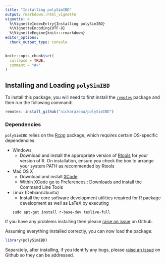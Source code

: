 ```yaml
---
title: "Installing polySimIBD"
output: rmarkdown::html_vignette
vignette: >
  %\VignetteIndexEntry{Installing polySimIBD}
  %\VignetteEncoding{UTF-8}
  %\VignetteEngine{knitr::rmarkdown}
editor_options: 
  chunk_output_type: console
---
```


```r
knitr::opts_chunk$set(
  collapse = TRUE,
  comment = "#>"
)
```


## Installing and Loading `polySimIBD`
To install this package, you will need to first install the [`remotes`](https://cran.r-project.org/web/packages/remotes/index.html) package and then run the following command:   

```r
remotes::install_github("nickbrazeau/polySimIBD")
```

### Dependencies
`polySimIBD` relies on the [Rcpp](https://cran.r-project.org/web/packages/Rcpp/index.html) package, which requires certain OS-specific dependencies: 

* Windows
    - Download and install the appropriate version of [Rtools](https://cran.rstudio.com/bin/windows/Rtools/) for your version of R. On installation, ensure you check the box to arrange your system PATH as recommended by Rtools
* Mac OS X
    - Download and install [XCode](http://itunes.apple.com/us/app/xcode/id497799835?mt=12)
    - Within XCode go to Preferences : Downloads and install the Command Line Tools
* Linux (Debian/Ubuntu)
    - Install the core software development utilities required for R package development as well as LaTeX by executing
    ```
    sudo apt-get install r-base-dev texlive-full
    ```


If you have any problems installing then please [raise an issue](https://github.com/nickbrazeau/polySimIBD/issues) on Github.

Assuming everything installed correctly, you can now load the package:

```r
library(polySimIBD)
```


Separately, after installing, if you identify any bugs, please [raise an issue](https://github.com/nickbrazeau/polySimIBD/issues) on Github so they can be addressed.
